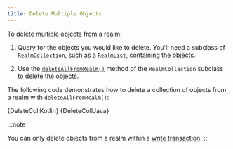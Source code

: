 ```yaml
---
title: Delete Multiple Objects
---
```



To delete multiple objects from a realm:

1. Query for the objects you would like to delete. You'll need a subclass
   of `RealmCollection`, such as a `RealmList`, containing the objects.

1. Use the [`deleteAllFromRealm()`](<https://www.mongodb.com/docs/realm-sdks/java/latest/io/realm/RealmCollection.html#deleteAllFromRealm()>)
   method of the `RealmCollection` subclass to delete the objects.

The following code demonstrates how to delete a
collection of objects from a realm with `deleteAllFromRealm()`:

<Tabs groupId="java-sdk-languages">
  <TabItem value="kotlin" label="Kotlin">
    <CodeBlock language="kotlin">{DeleteCollKotlin}</CodeBlock>
  </TabItem>
  <TabItem value="java" label="Java">
    <CodeBlock language="java">{DeleteCollJava}</CodeBlock>
  </TabItem>
</Tabs>

:::note

You can only delete objects from a realm within a
[write transaction](/sdk/java/realm-database/write-transactions).
:::
